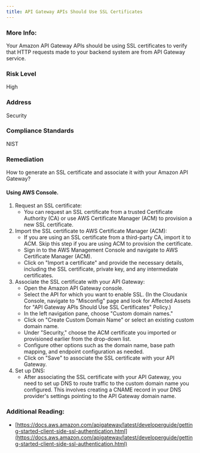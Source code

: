 ```yaml
---
title: API Gateway APIs Should Use SSL Certificates
---
```


### More Info:

Your Amazon API Gateway APIs should be using SSL certificates to verify that HTTP requests made to your backend system are from API Gateway service.

### Risk Level

High

### Address

Security

### Compliance Standards

NIST

### Remediation

How to generate an SSL certificate and associate it with your Amazon API Gateway?

#### Using AWS Console.

1. Request an SSL certificate:
   - You can request an SSL certificate from a trusted Certificate Authority (CA) or use AWS Certificate Manager (ACM) to provision a new SSL certificate.
2. Import the SSL certificate to AWS Certificate Manager (ACM):
   - If you are using an SSL certificate from a third-party CA, import it to ACM. Skip this step if you are using ACM to provision the certificate.
   - Sign in to the AWS Management Console and navigate to AWS Certificate Manager (ACM).
   - Click on "Import a certificate" and provide the necessary details, including the SSL certificate, private key, and any intermediate certificates.
3. Associate the SSL certificate with your API Gateway:
   - Open the Amazon API Gateway console.
   - Select the API for which you want to enable SSL.
     (In the Cloudanix Console, navigate to "Misconfig" page and look for Affected Assets for "API Gateway APIs Should Use SSL Certificates" Policy.)
   - In the left navigation pane, choose "Custom domain names."
   - Click on "Create Custom Domain Name" or select an existing custom domain name.
   - Under "Security," choose the ACM certificate you imported or provisioned earlier from the drop-down list.
   - Configure other options such as the domain name, base path mapping, and endpoint configuration as needed.
   - Click on "Save" to associate the SSL certificate with your API Gateway.
4. Set up DNS:
   - After associating the SSL certificate with your API Gateway, you need to set up DNS to route traffic to the custom domain name you configured. This involves creating a CNAME record in your DNS provider's settings pointing to the API Gateway domain name.

### Additional Reading:

- [https://docs.aws.amazon.com/apigateway/latest/developerguide/getting-started-client-side-ssl-authentication.html](https://docs.aws.amazon.com/apigateway/latest/developerguide/getting-started-client-side-ssl-authentication.html)
